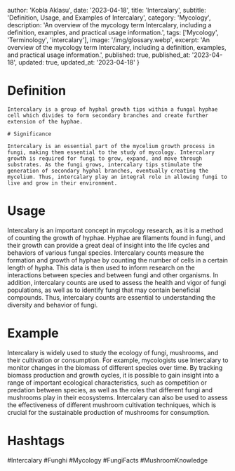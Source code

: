 
  author: 'Kobla Aklasu',
  date: '2023-04-18',
  title: 'Intercalary',
  subtitle: 'Definition, Usage, and Examples of Intercalary',
  category: 'Mycology',
  description: 'An overview of the mycology term Intercalary, including a definition, examples, and practical usage information.',
  tags: ['Mycology', 'Terminology', 'intercalary'],
  image: '/img/glossary.webp',
  excerpt: 'An overview of the mycology term Intercalary, including a definition, examples, and practical usage information.',
  published: true,
  published_at: '2023-04-18',
  updated: true,
  updated_at: '2023-04-18'
}




# Definition
    
    Intercalary is a group of hyphal growth tips within a fungal hyphae cell which divides to form secondary branches and create further extension of the hyphae. 
    
    # Significance
    
    Intercalary is an essential part of the mycelium growth process in fungi, making them essential to the study of mycology. Intercalary growth is required for fungi to grow, expand, and move through substrates. As the fungi grows, intercalary tips stimulate the generation of secondary hyphal branches, eventually creating the mycelium. Thus, intercalary play an integral role in allowing fungi to live and grow in their environment.

# Usage

Intercalary is an important concept in mycology research, as it is a method of counting the growth of hyphae. Hyphae are filaments found in fungi, and their growth can provide a great deal of insight into the life cycles and behaviors of various fungal species. Intercalary counts measure the formation and growth of hyphae by counting the number of cells in a certain length of hypha. This data is then used to inform research on the interactions between species and between fungi and other organisms. In addition, intercalary counts are used to assess the health and vigor of fungi populations, as well as to identify fungi that may contain beneficial compounds. Thus, intercalary counts are essential to understanding the diversity and behavior of fungi.

# Example

Intercalary is widely used to study the ecology of fungi, mushrooms, and their cultivation or consumption. For example, mycologists use Intercalary to monitor changes in the biomass of different species over time. By tracking biomass production and growth cycles, it is possible to gain insight into a range of important ecological characteristics, such as competition or predation between species, as well as the roles that different fungi and mushrooms play in their ecosystems. Intercalary can also be used to assess the effectiveness of different mushroom cultivation techniques, which is crucial for the sustainable production of mushrooms for consumption.

# Hashtags

#Intercalary #Funghi #Mycology #FungiFacts #MushroomKnowledge

